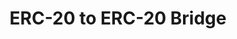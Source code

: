 ---
title: ERC-20 to ERC-20 Bridge
description: TBD
updated: 2024-05-31
authors: [ashucoder9]
icon: Book
---